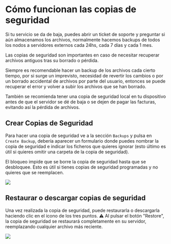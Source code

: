 # Cómo funcionan las copias de seguridad


<Callout type="info">
    Si tu servicio se da de baja, puedes abrir un ticket de soporte y preguntar si aún almacenamos los archivos, normalmente hacemos backups de todos los nodos a servidores externos cada 24hs, cada 7 días y cada 1 mes.
</Callout>

Las copias de seguridad son importantes en caso de necesitar recuperar archivos antiguos tras su borrado o pérdida.

Siempre es recomendable hacer un backup de los archivos cada cierto tiempo, por si surge un imprevisto, necesidad de revertir los cambios o por un borrado accidental de archivos por parte del usuario, entonces se puede recuperar el error y volver a subir los archivos que se han borrado.

También se recomienda tener una copia de seguridad local en tu dispositivo antes de que el servidor se dé de baja o se dejen de pagar las facturas, evitando así la pérdida de archivos.

## Crear Copias de Seguridad

Para hacer una copia de seguridad ve a la sección `Backups` y pulsa en `Create Backup`, debería aparecer un formulario donde puedes nombrar la copia de seguridad e indicar los ficheros que quieres ignorar (esto último es útil si quieres omitir una carpeta de la copia de seguridad).

El bloqueo impide que se borre la copia de seguridad hasta que se desbloquee. Esto es útil si tienes copias de seguridad programadas y no quieres que se reemplacen.

![](https://i.imgur.com/JPSEdwJ.png)

## Restaurar o descargar copias de seguridad

Una vez realizada la copia de seguridad, puede restaurarla o descargarla haciendo clic en el icono de los tres puntos. ⚠ Al pulsar el botón "Restore", la copia de seguridad se restaurará completamente en su servidor, reemplazando cualquier archivo más reciente.

![](https://i.imgur.com/RZi3Bth.png)